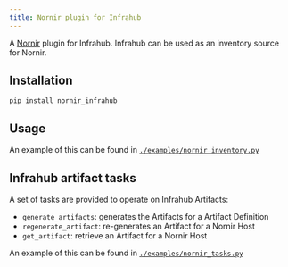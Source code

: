 ```yaml
---
title: Nornir plugin for Infrahub
---
```


A [Nornir](https://github.com/nornir-automation/nornir) plugin for Infrahub. Infrahub can be used as an inventory source for Nornir.

## Installation

```console
pip install nornir_infrahub
```

## Usage

An example of this can be found in [`./examples/nornir_inventory.py`](https://github.com/opsmill/nornir-infrahub/blob/stable/examples/nornir_inventory.py)

## Infrahub artifact tasks

A set of tasks are provided to operate on Infrahub Artifacts:

- `generate_artifacts`: generates the Artifacts for a Artifact Definition
- `regenerate_artifact`: re-generates an Artifact for a Nornir Host
- `get_artifact`: retrieve an Artifact for a Nornir Host

An example of this can be found in [`./examples/nornir_tasks.py`](https://github.com/opsmill/nornir-infrahub/blob/stable/examples/nornir_tasks.py)
